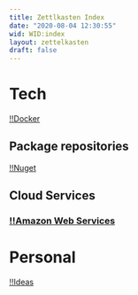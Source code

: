 ```yaml
---
title: Zettlkasten Index
date: "2020-08-04 12:30:55"
wid: WID:index
layout: zettelkasten
draft: false
---
```


Tech
====

[!!Docker](WID:20200710073759-docker)

Package repositories
--------------------

[!!Nuget](WID:20200728215938-nuget)

Cloud Services
--------------

### [!!Amazon Web Services](WID:20200803144816-aws)

Personal
========

[!!Ideas](WID:20200710152803-ideas)
